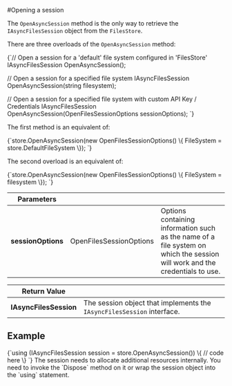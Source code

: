 
#Opening a session

The `OpenAsyncSession` method is the only way to retrieve the `IAsyncFilesSession` object from  the `FilesStore`.



There are three overloads of the `OpenAsyncSession` method:

<TabItem value="open_session_1" label="open_session_1">
<CodeBlock language="csharp">
{`// Open a session for a 'default' file system configured in 'FilesStore'
IAsyncFilesSession OpenAsyncSession();

// Open a session for a specified file system
IAsyncFilesSession OpenAsyncSession(string filesystem);

// Open a session for a specified file system with custom API Key / Credentials
IAsyncFilesSession OpenAsyncSession(OpenFilesSessionOptions sessionOptions);
`}
</CodeBlock>
</TabItem>

The first method is an equivalent of:

<TabItem value="open_session_2" label="open_session_2">
<CodeBlock language="csharp">
{`store.OpenAsyncSession(new OpenFilesSessionOptions()
\{
	FileSystem = store.DefaultFileSystem
\});
`}
</CodeBlock>
</TabItem>

The second overload is an equivalent of:

<TabItem value="open_session_3" label="open_session_3">
<CodeBlock language="csharp">
{`store.OpenAsyncSession(new OpenFilesSessionOptions()
\{
	FileSystem = filesystem
\});
`}
</CodeBlock>
</TabItem>

| Parameters | | |
| ------------- | ------------- | ----- |
| **sessionOptions** | OpenFilesSessionOptions | Options containing information such as the name of a file system on which the session will work and the credentials to use. |

| Return Value | |
| ------------- | ------------- |
| **IAsyncFilesSession** | The session object that implements the `IAsyncFilesSession` interface. |

## Example

<TabItem value="open_session_4" label="open_session_4">
<CodeBlock language="csharp">
{`using (IAsyncFilesSession session = store.OpenAsyncSession())
\{
	// code here
\}
`}
</CodeBlock>
</TabItem>

<Admonition type="info" title="Always dispose the session" id="always-dispose-the-session" href="#always-dispose-the-session">
The session needs to allocate additional resources internally. You need to invoke the `Dispose` method on it or wrap the session object into the `using` statement.
</Admonition>
